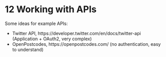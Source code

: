 # 12 Working with APIs

Some ideas for example APIs:

* Twitter API, https://developer.twitter.com/en/docs/twitter-api (Application + OAuth2, very complex)
* OpenPostcodes, https://openpostcodes.com/ (no authentication, easy to understand)